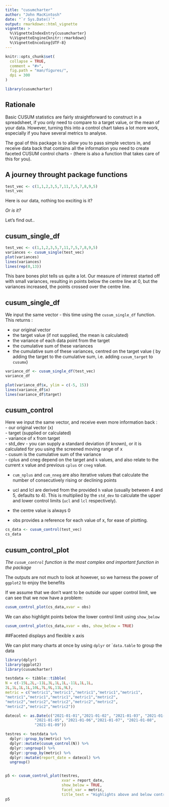 ```yaml
---
title: "cusumcharter"
author: "John MacKintosh"
date: "`r Sys.Date()`"
output: rmarkdown::html_vignette
vignette: >
  %\VignetteIndexEntry{cusumcharter}
  %\VignetteEngine{knitr::rmarkdown}
  %\VignetteEncoding{UTF-8}
---
```


```r
knitr::opts_chunk$set(
  collapse = TRUE,
  comment = "#>",
  fig.path = "man/figures/",
  dpi = 300
)
```

```r
library(cusumcharter)
```

## Rationale

Basic CUSUM statistics are fairly straightforward to construct in a spreadsheet, if you only need to compare to a target value, or the mean of your data. However, turning this into a control chart takes a lot more work, especially if you have several metrics to analyse. 

The goal of this package is to allow you to pass simple vectors in, and receive data back that contains all the information you need to create faceted CUSUM control charts - (there is also a function that takes care of this for you).

## A journey throught package functions

```r
test_vec <- c(1,1,2,3,5,7,11,7,5,7,8,9,5)
test_vec
```

Here is our data, nothing too exciting is it?  

_Or is it?_

Let's find out..

## cusum_single_df

```r
test_vec <- c(1,1,2,3,5,7,11,7,5,7,8,9,5)
variances <- cusum_single(test_vec)
plot(variances)
lines(variances)
lines(rep(0,13))
```

This bare bones plot tells us quite a lot. Our measure of interest started off with small variances, resulting in points below the centre line at 0, but the variances increased, the points crossed over the centre line. 

## cusum_single_df

We input the same vector - this time using the ```cusum_single_df``` function. 
This returns :

- our original vector
- the target value (if not supplied, the mean is calculated)
- the variance of each data point from the target
- the cumulative sum of these variances
- the cumulative sum of these variances, centred on the target value ( by adding the target to the cumulative sum, i.e. adding ```cusum_target``` to ```cusumx```)

```r
variance_df <- cusum_single_df(test_vec)
variance_df
```


```r
plot(variance_df$x, ylim = c(-5, 15))
lines(variance_df$x)
lines(variance_df$target)
```


## cusum_control

Here we input the same vector, and receive even more information back :  
-  our original vector (x)  
- target (supplied or calculated)  
- variance of x from target  
- std_dev - you can supply a standard deviation (if known), or it is calculated for you using the screened moving range of x  
- cusum is the cumulative sum of the variance  
- cplus and cneg depend on the target and ```k``` values, and also relate to the current x value and previous ```cplus``` or ```cneg``` value.  

- ```cum_nplus``` and ```cum_nneg``` are also iterative values that calculate the number of consecutively rising or declining points

- ucl and lcl are derived from the provided ```h``` value (usually between 4 and 5, defaults to 4). This is multiplied by the ```std_dev``` to calculate the upper and lower control limits (```ucl``` and ```lcl``` respectively).  

- the centre value is always 0

- obs provides a reference for each value of x, for ease of plotting. 

```r
cs_data <- cusum_control(test_vec)
cs_data
```


## cusum_control_plot

*The ```cusum_control``` function is the most complex and important function in the package*  

The outputs are not much to look at however, so we harness the power of ```ggplot2``` to enjoy the benefits

If we assume that we don't want to be outside our upper control limit, we can see that we now have a problem: 

```r
cusum_control_plot(cs_data,xvar = obs)
```
We can also highlight points below the lower control limit using ```show_below```

```r
cusum_control_plot(cs_data,xvar = obs, show_below = TRUE)
```

##Faceted displays and flexible x axis

We can plot many charts at once by using ```dplyr``` or ```data.table`` to group the data


```r
library(dplyr)
library(ggplot2)
library(cusumcharter)

testdata <- tibble::tibble(
N = c(-15L,2L,-11L,3L,1L,1L,-11L,1L,1L,
2L,1L,1L,1L,10L,7L,9L,11L,9L),
metric = c("metric1","metric1","metric1","metric1","metric1",
"metric1","metric1","metric1","metric1","metric2",
"metric2","metric2","metric2","metric2","metric2",
"metric2","metric2","metric2"))

datecol <- as.Date(c("2021-01-01","2021-01-02", "2021-01-03", "2021-01-04" ,
             "2021-01-05", "2021-01-06","2021-01-07", "2021-01-08",
             "2021-01-09"))

testres <- testdata %>%
  dplyr::group_by(metric) %>%
  dplyr::mutate(cusum_control(N)) %>%
  dplyr::ungroup() %>%
  dplyr::group_by(metric) %>%
  dplyr::mutate(report_date = datecol) %>%
  ungroup()


p5 <- cusum_control_plot(testres,
                         xvar = report_date,
                         show_below = TRUE,
                         facet_var = metric,
                         title_text = "Highlights above and below control limits")
p5

```



